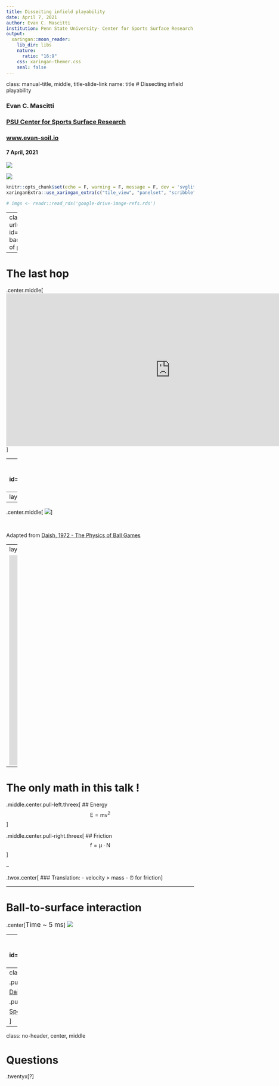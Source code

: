 ```yaml
---
title: Dissecting infield playability
date: April 7, 2021
author: Evan C. Mascitti
institution: Penn State University- Center for Sports Surface Research
output: 
  xaringan::moon_reader:
    lib_dir: libs
    nature:
      ratio: "16:9"
    css: xaringan-themer.css
    seal: false
---
```

class: manual-title, middle, title-slide-link
name: title
# Dissecting infield playability 

### Evan C. Mascitti

### [PSU Center for Sports Surface Research](https://plantscience.psu.edu/research/centers/ssrc)

### [www.evan-soil.io](https://www.evan-soil.io)

#### 7 April, 2021

<div class="baseball">
<img src="https://drive.google.com/uc?id=1lKrIWe3QaotbHZ0eJSC57UNf2mJTRAoh">
</div>

<div class="logo-right">
<img src="https://drive.google.com/uc?id=1D9vCWG5hwmPL6n_WN9Hcu3X7JElyDf72">
</div>


```r
knitr::opts_chunk$set(echo = F, warning = F, message = F, dev = 'svglite')
xaringanExtra::use_xaringan_extra(c("tile_view", "panelset", "scribble", "share_again"))

# imgs <- readr::read_rds('google-drive-image-refs.rds')

```

---
class: full-page-fig
background-image: url(https://drive.google.com/uc?id=1CogUjvnfByj2bDPj3SO6Jnpp4UGqlVjA)
background-size: contain
# Concentration of play


---

# The last hop

.center.middle[
<iframe width="880" height="410" src="https://www.youtube.com/embed/S67zqwz05ys?start=68&mute=1" title="YouTube video player" frameborder="0" allow="accelerometer; autoplay; clipboard-write; encrypted-media; gyroscope; picture-in-picture" allowfullscreen></iframe>
]

---
class: full-page-fig
background-image: url(https://drive.google.com/uc?id=1g_al0Boo7wutOyRVUZSpBMbAGjyZX9fx)
background-size: contain
# Corkboard

---
layout:true
# Spin

---

.center.middle[
![](https://drive.google.com/uc?id=1I962LjSL2Z3d7IiHMOVq6L4XxwMyelXE)
]

<br>

Adapted from [Daish, 1972 - The Physics of Ball Games](https://www.goodreads.com/book/show/26599296-the-physics-of-ball-games)

---
layout: false
class: no-header, center, middle

<iframe src="https://player.vimeo.com/video/531414292" width="1000" height="563" frameborder="0" allow="autoplay; fullscreen; picture-in-picture" allowfullscreen></iframe>

---

# The only math in this talk !


.middle.center.pull-left.threex[
## Energy
$$\mathrm{E=mv^2}$$
]

.middle.center.pull-right.threex[
## Friction
$$\mathrm{f=\mu \cdot N}$$
]

--

.twox.center[
### Translation:
- velocity > mass
- &#x23f0; for friction
]

---

# Ball-to-surface interaction

.center[<span style="font-size:1.25em;">Time ~ 5 ms</span>]
![](https://drive.google.com/uc?id=1GK4XzyTv-ZpfYaxbtCIrVdczoho7r_AK)

---
class: full-page-fig
background-image: url(https://drive.google.com/uc?id=1cdUcr0c9GJBDPirJK9lZvQWnImGWtm3f)
# Hardness 

---
class: book-image
# For further reference 

.pull-left[
![](https://i.gr-assets.com/images/S/compressed.photo.goodreads.com/books/1442472021l/26599296._SX318_.jpg)

[Daish, 1972 - The Physics of Ball Games](https://www.goodreads.com/book/show/26599296-the-physics-of-ball-games)
]

.pull-right[
![](https://content.cdntwrk.com/files/aT0xMzAyMjU5JnA9MCZ2ZXJzaW9uPTEmY21kPXYmc2lnPTIxMzY2ZDA2YWZiOTFlNTdhZmRhNjY2OGVlY2ZkYzEw/-w-300.jpg)

[SportsField Managment - March 2021](https://sportsfieldmanagementonline.com/2021/03/15/dissecting-infield-playability/12504/)

]

---
class: no-header, center, middle

# Questions

.twentyx[?]


